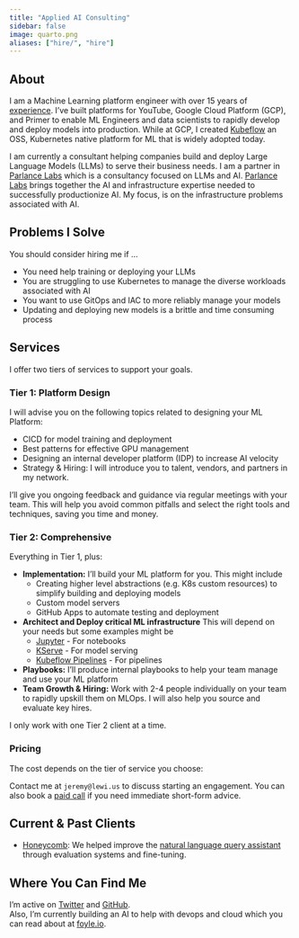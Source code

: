 ```yaml
---
title: "Applied AI Consulting"
sidebar: false
image: quarto.png
aliases: ["hire/", "hire"]
---
```


## About

I am a Machine Learning platform engineer with over 15 years of [experience](https://www.linkedin.com/in/jeremy-lewi-600aaa8/). 
I've built platforms for YouTube, Google Cloud Platform (GCP), and Primer to enable ML Engineers and data scientists to rapidly 
develop and deploy models into production. While at GCP, I created [Kubeflow](https://www.kubeflow.org/) an OSS, Kubernetes native platform
for ML that is widely adopted today.

I am currently a consultant helping companies build and deploy Large Language Models (LLMs) to serve their business needs.
I am a partner in [Parlance Labs](https://parlance-labs.com/) which is a consultancy focused on LLMs and AI. 
[Parlance Labs](https://parlance-labs.com/) brings together the AI and infrastructure expertise needed to successfully
productionize AI. My focus, is on the infrastructure problems associated with AI.

## Problems I Solve

You should consider hiring me if ...

-   You need help training or deploying your LLMs
-   You are struggling to use Kubernetes to manage the diverse workloads associated with AI
-   You want to use GitOps and IAC to more reliably manage your models
-   Updating and deploying new models is a brittle and time consuming process

## Services

I offer two tiers of services to support your goals.

### Tier 1: Platform Design

I will advise you on the following topics related to designing your ML Platform:

-   CICD for model training and deployment
-   Best patterns for effective GPU management
-   Designing an internal developer platform (IDP) to increase AI velocity
-   Strategy & Hiring: I will introduce you to talent, vendors, and partners in my network.

I'll give you ongoing feedback and guidance via regular meetings with your team. This will help you avoid common pitfalls and select the right tools and techniques, saving you time and money. 

### Tier 2: Comprehensive

Everything in Tier 1, plus:

-  **Implementation:** I'll build your ML platform for you. This might include
   - Creating higher level abstractions (e.g. K8s custom resources) to simplify building and deploying models
   - Custom model servers
   - GitHub Apps to automate testing and deployment
-  **Architect and Deploy critical ML infrastructure** This will depend on your needs but some examples might be
   - [Jupyter](https://jupyter.org/) - For notebooks
   - [KServe](https://kserve.github.io/website/latest/) - For model serving
   - [Kubeflow Pipelines](https://www.kubeflow.org/docs/components/pipelines/v1/introduction/) - For pipelines
-  **Playbooks:** I'll produce internal playbooks to help your team manage and use your ML platform
-  **Team Growth & Hiring:** Work with 2-4 people individually on your team to rapidly upskill them on MLOps.  I will also help you source and evaluate key hires.

I only work with one Tier 2 client at a time.

### Pricing

The cost depends on the tier of service you choose:

Contact me at `jeremy@lewi.us` to discuss starting an engagement.  You can also book a [paid call](https://calendly.com/jeremy-lewi/60min) if you need immediate short-form advice.

## Current & Past Clients

-   [Honeycomb](https://www.honeycomb.io/): We helped improve the [natural language query assistant](https://www.honeycomb.io/blog/introducing-query-assistant) through evaluation systems and fine-tuning.

## Where You Can Find Me

I’m active on [Twitter](https://twitter.com/jeremylewi) and [GitHub](https://github.com/jlewi).  
Also, I'm currently building an AI to help with devops and cloud which you can read about at [foyle.io](https://foyle.io/).